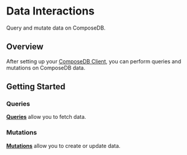 # Data Interactions

<head>
  <meta name="robots" content="noindex" />
  <meta name="googlebot" content="noindex" />
</head>

Query and mutate data on ComposeDB.

## Overview
After setting up your [ComposeDB Client](../../guides/composedb-client/javascript-client.mdx), you can perform queries and mutations on ComposeDB data.

## Getting Started

### Queries

[**Queries**](../../guides/data-interactions/queries.mdx) allow you to fetch data.

### Mutations

[**Mutations**](../../guides/data-interactions/mutations.mdx) allow you to create or update data. 